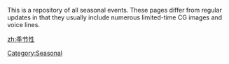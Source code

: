 This is a repository of all seasonal events. These pages differ from regular updates in that they usually include numerous limited-time CG images and voice lines.
{{Seasonal}}

[[Category:Seasonal]]
[[zh:季节性]]